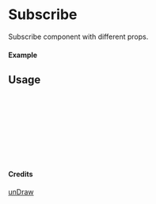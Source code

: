 
<Meta of={Subscribe} title="unDraw/Subscribe" />

# Subscribe

Subscribe component with different props.

#### Example

<Canvas of={Subscribe.Primary} />

## Usage

```ts
import { Subscribe } from "yadl-ui";

const Example = () => {
  return (
      <Subscribe />
  );
};

export default Example;
```

#### Credits
[unDraw](https://undraw.co/illustrations)

